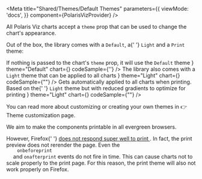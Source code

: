 

<Meta
  title="Shared/Themes/Default Themes"
  parameters={{
    viewMode: 'docs',
  }}
  component={PolarisVizProvider}
/>

<PolarisVizProvider>
<div style={{ margin: '0 auto', maxWidth: '800px', color: 'white'}}>

<Title>💅 Themes</Title>

<p>
  All Polaris Viz charts accept a <code>theme</code> prop that can be used to
  change the chart's appearance.
</p>
<p>
  Out of the box, the library comes with a <code>Default</code>, a{' '}
  <code>Light</code> and a <code>Print</code> theme:
</p>
<div
  style={{
    display: 'grid',
    gridGap: '20px',
    gridTemplateColumns: 'repeat(auto-fit, minmax(350px, 1fr))',
  }}
>
  <ComponentContainer
    title="Default Theme"
    description={
      <>
        If nothing is passed to the chart's <code>theme</code> prop, it will use
        the <code>Default</code> theme
      </>
    }
    theme="Default"
    chart={<SampleBarChart seriesLength={2} />}
    codeSample={'<BarChart />'}
  />
  <ComponentContainer
    title="Light Theme"
    description={
      <>
        The library also comes with a <code>Light</code> theme that can be
        applied to all charts
      </>
    }
    theme="Light"
    chart={<SampleBarChart seriesLength={2} theme="Light" />}
    codeSample={"<BarChart theme='Light'/>"}
  />
  <ComponentContainer
    title="Print Theme"
    description={
      <>
        Gets automatically applied to all charts when printing. Based on the{' '}
        <code>Light</code> theme but with reduced gradients to optimize for
        printing
      </>
    }
    theme="Light"
    chart={<SampleBarChart seriesLength={2} theme="Print" />}
    codeSample={"<BarChart theme='Print'/>"}
  />
</div>

<p>
  You can read more about customizing or creating your own themes in 👉
  <LinkTo kind="Shared/Themes/Customizing">Theme customization page</LinkTo>.
</p>

<Title type="h2">🖨 Print Support</Title>
<p>We aim to make the components printable in all evergreen browsers.</p>
<p>
  However, Firefox{' '}
  <a target="_blank" href="https://bugzilla.mozilla.org/show_bug.cgi?id=774398">
    does not respond super well to print
  </a>
  . In fact, the print preview does not rerender the page. Even the <code>
    onbeforeprint
  </code> and <code>onafterprint</code> events do not fire in time. This can cause
  charts not to scale properly to the print page. For this reason, the print theme
  will also not work properly on Firefox.
</p>

</div>

</PolarisVizProvider>
